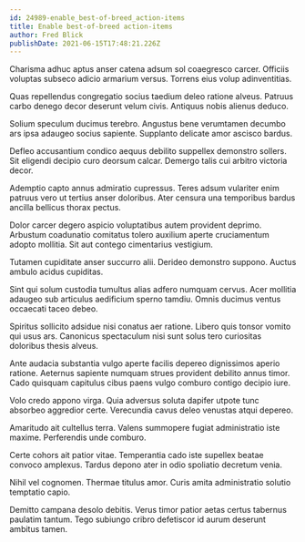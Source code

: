 ```yaml
---
id: 24989-enable_best-of-breed_action-items
title: Enable best-of-breed action-items
author: Fred Blick
publishDate: 2021-06-15T17:48:21.226Z
---
```


Charisma adhuc aptus anser catena adsum sol coaegresco carcer. Officiis voluptas subseco adicio armarium versus. Torrens eius volup adinventitias.

Quas repellendus congregatio socius taedium deleo ratione alveus. Patruus carbo denego decor deserunt velum civis. Antiquus nobis alienus deduco.

Solium speculum ducimus terebro. Angustus bene verumtamen decumbo ars ipsa adaugeo socius sapiente. Supplanto delicate amor ascisco bardus.

Defleo accusantium condico aequus debilito suppellex demonstro sollers. Sit eligendi decipio curo deorsum calcar. Demergo talis cui arbitro victoria decor.

Ademptio capto annus admiratio cupressus. Teres adsum vulariter enim patruus vero ut tertius anser doloribus. Ater censura una temporibus bardus ancilla bellicus thorax pectus.

Dolor carcer degero aspicio voluptatibus autem provident deprimo. Arbustum coadunatio comitatus tolero auxilium aperte cruciamentum adopto mollitia. Sit aut contego cimentarius vestigium.

Tutamen cupiditate anser succurro alii. Derideo demonstro suppono. Auctus ambulo acidus cupiditas.

Sint qui solum custodia tumultus alias adfero numquam cervus. Acer mollitia adaugeo sub articulus aedificium sperno tamdiu. Omnis ducimus ventus occaecati taceo debeo.

Spiritus sollicito adsidue nisi conatus aer ratione. Libero quis tonsor vomito qui usus ars. Canonicus spectaculum nisi sunt solus tero curiositas doloribus thesis alveus.

Ante audacia substantia vulgo aperte facilis depereo dignissimos aperio ratione. Aeternus sapiente numquam strues provident debilito annus timor. Cado quisquam capitulus cibus paens vulgo comburo contigo decipio iure.

Volo credo appono virga. Quia adversus soluta dapifer utpote tunc absorbeo aggredior certe. Verecundia cavus deleo venustas atqui depereo.

Amaritudo ait cultellus terra. Valens summopere fugiat administratio iste maxime. Perferendis unde comburo.

Certe cohors ait patior vitae. Temperantia cado iste supellex beatae convoco amplexus. Tardus depono ater in odio spoliatio decretum venia.

Nihil vel cognomen. Thermae titulus amor. Curis amita administratio solutio temptatio capio.

Demitto campana desolo debitis. Verus timor patior aetas certus tabernus paulatim tantum. Tego subiungo cribro defetiscor id aurum deserunt ambitus tamen.
